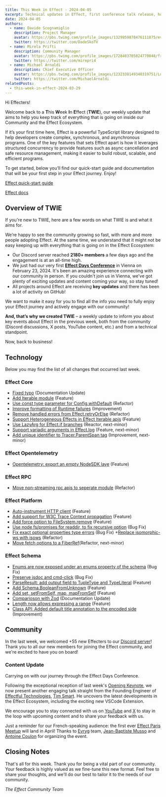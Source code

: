 ```yaml
---
title: This Week in Effect - 2024-04-05
excerpt: Technical updates in Effect, first conference talk release, how to sign for 'Effect' in sign language, and an upcoming event.
date: 2024-04-05
authors:
  - name: Davide Scognamiglio
    description: Project Manager
    avatar: https://pbs.twimg.com/profile_images/1329959878476111875/evHG8VX6_400x400.jpg
    twitter: https://twitter.com/DadeSkoTV
  - name: Mirela Prifti
    description: Community Manager
    avatar: https://pbs.twimg.com/profile_images/1728403785024770048/frKphayT_400x400.jpg
    twitter: https://twitter.com/mirepri4
  - name: Michael Arnaldi
    description: Chief Executive Officer
    avatar: https://pbs.twimg.com/profile_images/1232338149340319751/Ln9nNWyk_400x400.jpg
    twitter: https://twitter.com/MichaelArnaldi
relatedPosts:
  - this-week-in-effect-2024-03-29
---
```


Hi Effecters! 

Welcome back to a **T**his **W**eek **I**n **E**ffect (**TWIE**), our weekly update that aims to help you keep track of everything that is going on inside our Community and the Effect Ecosystem.

If it’s your first time here, Effect is a powerful TypeScript library designed to help developers create complex, synchronous, and asynchronous programs. One of the key features that sets Effect apart is how it leverages structured concurrency to provide features such as async cancellation and safe resource management, making it easier to build robust, scalable, and efficient programs.

To get started, below you’ll find our quick-start guide and documentation that will be your first step in your Effect journey. Enjoy!

[Effect quick-start guide](/docs/quickstart)

[Effect docs](/docs/introduction)

## Overview of TWIE

If you're new to TWIE, here are a few words on what TWIE is and what it aims for.

We’re happy to see the community growing so fast, with more and more people adopting Effect. At the same time, we understand that it might not be easy keeping up with everything that is going on in the Effect Ecosystem:

- Our Discord server reached **2180+ members** a few days ago and the engagement is at an all-time high.
- We just had our very first **[Effect Days Conference](/events/effect-days)** in Vienna on February 23, 2024. It's been an amazing experience connecting with our community in person. If you couldn't join us in Vienna, we've got plenty of exciting updates and content coming your way, so stay tuned!
- All projects around Effect are receiving **key updates** and there has been a lot of activity on GitHub!

We want to make it easy for you to find all the info you need to fully enjoy your Effect journey and actively engage with our community!

**And, that’s why we created TWIE** – a weekly update to inform you about key events about Effect in the previous week, both from the community (Discord discussions, X posts, YouTube content, etc.) and from a technical standpoint.

Now, back to business!

## Technology

Below you may find the list of all changes that occurred last week.

### Effect Core
+ [Fixed typo](https://github.com/Effect-TS/effect/pull/2448) (Documentation Update)
+ [Add Iterable module](https://github.com/Effect-TS/effect/pull/2415) (Feature)
+ [Use const type parameter for Config.withDefault](https://github.com/Effect-TS/effect/pull/2460) (Refactor)
+ [Improve formatting of Runtime failures](https://github.com/Effect-TS/effect/pull/2461) (Improvement)
+ [Remove handled errors from Effect.retryOrElse](https://github.com/Effect-TS/effect/pull/2462) (Refactor)
+ [Support Heterogeneous Effects in Effect Iterable apis](https://github.com/Effect-TS/effect/pull/2438) (Feature)
+ [Use LazyArg for Effect.if branches](https://github.com/Effect-TS/effect/pull/2451) (Reactor, next-minor)
+ [Support variadic arguments in Effect.log](https://github.com/Effect-TS/effect/pull/2452) (Feature, next-minor)
+ [Add unique identifier to Tracer.ParentSpan tag](https://github.com/Effect-TS/effect/pull/2459) (Improvement, next-minor)


### Effect Opentelemetry
+ [Opentelemetry: export an empty NodeSDK laye](https://github.com/Effect-TS/effect/pull/2433) (Feature)


### Effect RPC
+ [Move non-streaming rpc apis to seperate module](https://github.com/Effect-TS/effect/pull/2455) (Refactor)


### Effect Platform
+ [Auto-instrument HTTP client](https://github.com/Effect-TS/effect/pull/2450) (Feature)
+ [Add support for W3C Trace Context propagation](https://github.com/Effect-TS/effect/pull/2445) (Feature)
+ [Add force option to FileSystem.remove](https://github.com/Effect-TS/effect/pull/2427) (Feature) 
+ [Use node fs/promises for readdir, to fix recursive option](https://github.com/Effect-TS/effect/pull/2458) (Bug Fix)
+ [Fix exact optional properties type errors](https://github.com/Effect-TS/effect/pull/2463) (Bug Fix)
+[Replace isomorphic-ws with isows](https://github.com/Effect-TS/effect/pull/2469) (Refactor)
+ [Move fetch options to a FiberRef](https://github.com/Effect-TS/effect/pull/2467)(Refactor, next-minor)


### Effect Schema
+ [Enums are now exposed under an enums property of the schema](https://github.com/Effect-TS/effect/pull/2442) (Bug Fix)
+ [Preserve jsdoc and cmd-click](https://github.com/Effect-TS/effect/pull/2436) (Bug Fix)
+ [ParseResult: add output field to TupleType and TypeLiteral](https://github.com/Effect-TS/effect/pull/2446) (Feature)
+ [Add Schema.BooleanFromUnknown](https://github.com/Effect-TS/effect/pull/2453) (Feature)
+ [Add set, setFromSelf, map, mapFromSelf](https://github.com/Effect-TS/effect/pull/2456) (Feature)
+ [Comparioson with Zod](https://github.com/Effect-TS/effect/pull/2430) (Documentation Update)
+ [Length now allows expressing a range](https://github.com/Effect-TS/effect/pull/2465) (Feature)
+ [Class API: Added default title annotation to the encoded side](https://github.com/Effect-TS/effect/pull/2471) (Improvement)


## Community

In the last week, we welcomed +55 new Effecters to our [Discord server](https://discord.gg/effect-ts)! Thank you to all our new members for joining the Effect community, and we're excited to have you on board!

### Content Update

Carrying on with our journey through the Effect Days Conference. 

Following the exceptional reception of last week's [Opening Keynote](https://www.youtube.com/watch?reload=9&v=PxIBWjiv3og), we now present another engaging talk straight from the Founding Engineer of [Effectful Technologies](https://twitter.com/EffectfulTech), [Tim Smart](https://twitter.com/tim_smart). He uncovers the latest developments in the Effect Ecosystem, including the exciting new VSCode Extension.

<YouTube url="https://www.youtube.com/embed/v9lUg6zlaRM?si=vvMT0tfbqA0rK-vc" />

We encourage you to stay connected with us on [YouTube](https://www.youtube.com/@effect-ts) and [X](https://twitter.com/EffectTS_) to stay in the loop with upcoming content and to share your feedback with us.


Just a reminder for our French-speaking audience: the first ever [Effect Paris Meetup](https://www.meetup.com/fr-FR/effect-paris/) will land in April! Thanks to [Evryg](https://www.evryg.com) team, [Jean-Baptiste Musso](https://twitter.com/jbmusso) and [Antoine Coulon](https://twitter.com/c9antoine) for organizing the event.

<Tweet id="1764621821184262629" />

## Closing Notes

That's all for this week. Thank you for being a vital part of our community. Your feedback is highly valued as we fine-tune this new format. Feel free to share your thoughts, and we'll do our best to tailor it to the needs of our community.

_The Effect Community Team_
